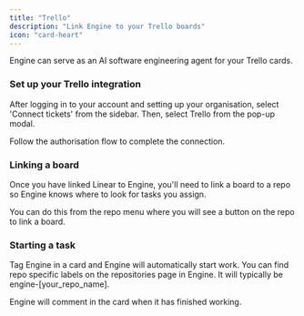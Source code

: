 ```yaml
---
title: "Trello"
description: "Link Engine to your Trello boards"
icon: "card-heart"
---
```


Engine can serve as an AI software engineering agent for your Trello cards.

### **Set up your Trello integration**

After logging in to your account and setting up your organisation, select 'Connect tickets' from the sidebar. Then, select Trello from the pop-up modal.

Follow the authorisation flow to complete the connection.

### **Linking a board**

Once you have linked Linear to Engine, you'll need to link a board to a repo so Engine knows where to look for tasks you assign.

You can do this from the repo menu where you will see a button on the repo to link a board.

### **Starting a task**

Tag Engine in a card and Engine will automatically start work. You can find repo specific labels on the repositories page in Engine. It will typically be engine-[your_repo_name].

Engine will comment in the card when it has finished working.